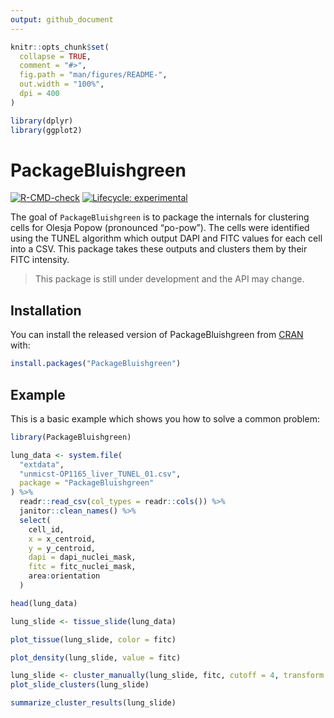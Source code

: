 ```yaml
---
output: github_document
---
```


<!-- README.md is generated from README.Rmd. Please edit that file -->

```r
knitr::opts_chunk$set(
  collapse = TRUE,
  comment = "#>",
  fig.path = "man/figures/README-",
  out.width = "100%",
  dpi = 400
)

library(dplyr)
library(ggplot2)
```

# PackageBluishgreen

<!-- badges: start -->
[![R-CMD-check](https://github.com/Kevin-Haigis-Lab/PackageBluishgreen/workflows/R-CMD-check/badge.svg)](https://github.com/Kevin-Haigis-Lab/PackageBluishgreen/actions)
[![Lifecycle: experimental](https://img.shields.io/badge/lifecycle-experimental-orange.svg)](https://www.tidyverse.org/lifecycle/#experimental)
<!-- badges: end -->

The goal of `PackageBluishgreen` is to package the internals for clustering cells for Olesja Popow (pronounced "po-pow").
The cells were identified using the TUNEL algorithm which output DAPI and FITC values for each cell into a CSV. 
This package takes these outputs and clusters them by their FITC intensity.

> This package is still under development and the API may change.

## Installation

You can install the released version of PackageBluishgreen from [CRAN](https://CRAN.R-project.org) with:

``` r
install.packages("PackageBluishgreen")
```

## Example

This is a basic example which shows you how to solve a common problem:

```r
library(PackageBluishgreen)

lung_data <- system.file(
  "extdata",
  "unmicst-OP1165_liver_TUNEL_01.csv",
  package = "PackageBluishgreen"
) %>%
  readr::read_csv(col_types = readr::cols()) %>%
  janitor::clean_names() %>%
  select(
    cell_id,
    x = x_centroid,
    y = y_centroid,
    dapi = dapi_nuclei_mask,
    fitc = fitc_nuclei_mask,
    area:orientation
  )

head(lung_data)
```

```r
lung_slide <- tissue_slide(lung_data)
```

```r
plot_tissue(lung_slide, color = fitc)
```

```r
plot_density(lung_slide, value = fitc)
```

```r
lung_slide <- cluster_manually(lung_slide, fitc, cutoff = 4, transform = log10)
plot_slide_clusters(lung_slide)
```

```r
summarize_cluster_results(lung_slide)
```
